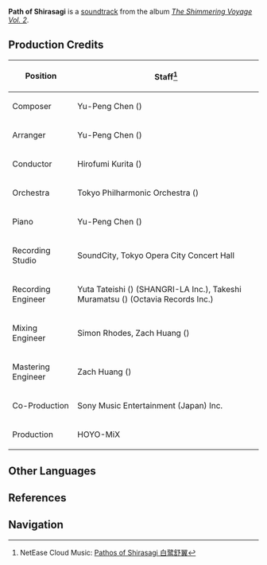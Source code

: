 {{Soundtrack Infobox
|title          =
|image          = The Shimmering Voyage Vol 2.png
|album          = The Shimmering Voyage Vol. 2
|disc           = 1
|number         = 01
|featured       =
|featured2      =
|featured3      =
|featured_disc  =
|featured_disc2 =
|featured_disc3 =
|youtube_id     = lbzNoKClsfY
|spotify_id     = 3IC7sEwSn8aCMFE9mjy4pG
|played_in      = Story Quest
|during         = Animated cutscene in ''[[With You]]''
|domain         =
|previous       =
|next           = The Comrades' Ambush
}}
{{Description|When the Shirasagi dances, frost falls in the forest to the clear sound of the streams.|Ballads of the World}}
'''Path of Shirasagi''' is a [[soundtrack]] from the album ''[[The Shimmering Voyage Vol. 2]]''.

==Production Credits==
{| class="wikitable" style="text-align:left; height:0.5em"
! Position
! Staff<ref>NetEase Cloud Music: [https://music.163.com/#/song?id=1973622666 Pathos of Shirasagi 白鹭舒翼]</ref>
|-
! Composer
| Yu-Peng Chen ({{zh|陈致逸}})
|-
! Arranger
| Yu-Peng Chen ({{zh|陈致逸}})
|-
! Conductor
| Hirofumi Kurita ({{ja|栗田 博文}})
|-
! Orchestra
| Tokyo Philharmonic Orchestra ({{ja|東京フィルハーモニー交響楽団}})
|-
! Piano
| Yu-Peng Chen ({{zh|陈致逸}})
|-
! Recording Studio
| SoundCity, Tokyo Opera City Concert Hall
|-
! Recording Engineer
| Yuta Tateishi ({{ja|立石 佑太}}) (SHANGRI-LA Inc.), Takeshi Muramatsu ({{ja|村松 健}}) (Octavia Records Inc.)
|-
! Mixing Engineer
| Simon Rhodes, Zach Huang ({{zh|黄巍}})
|-
! Mastering Engineer
| Zach Huang ({{zh|黄巍}})
|-
! Co-Production
| Sony Music Entertainment (Japan) Inc.
|-
! Production
| HOYO-MiX
|}
<!--
==Videos==
<gallery>
</gallery>

==Trivia==
-->
==Other Languages==
{{Other Languages
|en      = Pathos of Shirasagi
|zhs     = 白鹭舒翼
|zhs_rm  = Báilù Shū Yì
|zhs_tl  =
|ja      = 羽を広げる白鷺
|ja_rm   = Hane wo Hirogeru Shirasagi
|ja_tl   = White Heron Spreading Its Wings
|tr      = 
|tr_tl   = 
|it      = 
|it_tl   = 
}}

==References==
{{Reflist}}

==Navigation==
{{Soundtrack Navbox|The Shimmering Voyage}}